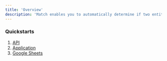 ```yaml
---
title: 'Overview' 
description: 'Match enables you to automatically determine if two entities (people, businesses, products, places, etc.) are the same'
---
```


### Quickstarts

1. [API](/match/quickstart_API)
2. [Application](/match/quickstart_App)
3. [Google Sheets](/match/quickstart_GoogleSheet)